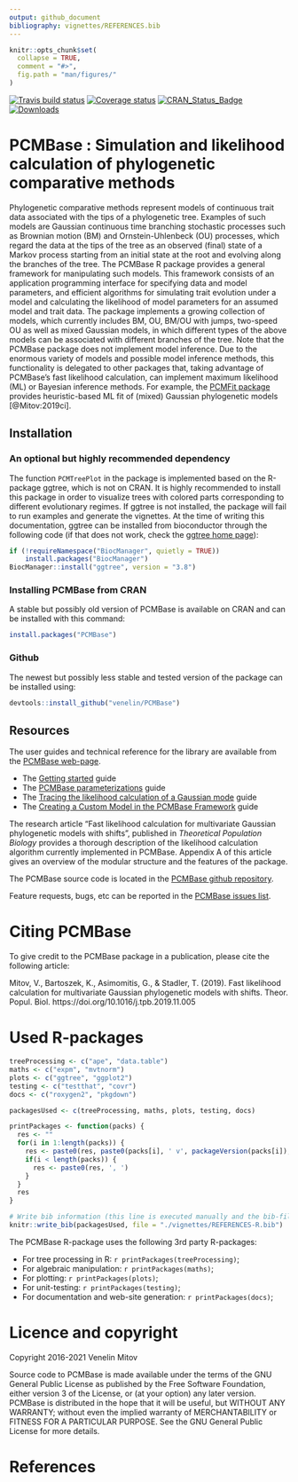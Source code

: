 ```yaml
---
output: github_document
bibliography: vignettes/REFERENCES.bib
---
```


<!-- README.md is generated from README.Rmd. Please edit that file -->

```r
knitr::opts_chunk$set(
  collapse = TRUE,
  comment = "#>",
  fig.path = "man/figures/"
)
```

[![Travis build status](https://travis-ci.com/venelin/PCMBase.svg?branch=master)](https://travis-ci.com/venelin/PCMBase)
[![Coverage status](https://codecov.io/gh/venelin/PCMBase/branch/master/graph/badge.svg)](https://codecov.io/github/venelin/PCMBase?branch=master)
[![CRAN_Status_Badge](http://www.r-pkg.org/badges/version/PCMBase?color=blue)](https://cran.r-project.org/package=PCMBase)
[![Downloads](http://cranlogs.r-pkg.org/badges/PCMBase?color=blue)](https://cran.r-project.org/package=PCMBase)

# PCMBase : Simulation and likelihood calculation of phylogenetic comparative methods

Phylogenetic comparative methods represent models of continuous trait data associated with the tips of a phylogenetic tree. Examples of such models are Gaussian continuous time branching stochastic processes such as Brownian motion (BM) and Ornstein-Uhlenbeck (OU) processes, which regard the data at the tips of the tree as an observed (final) state of a Markov process starting from an initial state at the root and evolving along the branches of the tree. The PCMBase R package provides a general framework for manipulating such models. This framework consists of an application programming interface for specifying data and model parameters, and efficient algorithms for simulating trait evolution under a model and calculating the likelihood of model parameters for an assumed model and trait data. The package implements a growing collection of models, which currently includes BM, OU, BM/OU with jumps, two-speed OU as well as mixed Gaussian models, in which different types of the above models can be associated with different branches of the tree. Note that the PCMBase package does not implement model inference. Due to the enormous variety of models and possible model inference methods, this functionality is delegated to other packages that, taking advantage of PCMBase's fast likelihood calculation, can implement maximum likelihood (ML) or Bayesian inference methods. For example, the [PCMFit package](https://venelin.github.io/PCMFit/) provides heuristic-based ML fit of (mixed) Gaussian phylogenetic models [@Mitov:2019ci]. 

## Installation

### An optional but highly recommended dependency

The function `PCMTreePlot` in the package is implemented based on the R-package
ggtree, which is not on CRAN. It is highly recommended to install this package
in order to visualize trees with colored parts corresponding to 
different evolutionary regimes. If ggtree is not installed, the package will 
fail to run examples and generate the vignettes. At the time of writing this 
documentation, ggtree can be installed from bioconductor through the following 
code (if that does not work, check the 
[ggtree home page](https://guangchuangyu.github.io/software/ggtree/)):

```r
if (!requireNamespace("BiocManager", quietly = TRUE))
    install.packages("BiocManager")
BiocManager::install("ggtree", version = "3.8")
```

### Installing PCMBase from CRAN

A stable but possibly old version of PCMBase is available on CRAN and can be 
installed with this command:
```r
install.packages("PCMBase")
```

### Github
The newest but possibly less stable and tested version of the package can be 
installed using:
```r
devtools::install_github("venelin/PCMBase")
```

## Resources

The user guides and technical reference for the library are available from the [PCMBase web-page](https://venelin.github.io/PCMBase/). 

* The [Getting started](https://venelin.github.io/PCMBase/articles/PCMBase.html)  guide
* The [PCMBase parameterizations](https://venelin.github.io/PCMBase/articles/PCMParam.html) guide
* The [Tracing the likelihood calculation of a Gaussian mode](https://venelin.github.io/PCMBase/articles/PCMTracePruning.html) guide
* The [Creating a Custom Model in the PCMBase Framework](https://venelin.github.io/PCMBase/articles/PCMCreateModel.html) guide

The research article "Fast likelihood calculation for multivariate Gaussian phylogenetic models with shifts", published in *Theoretical Population Biology* provides a thorough description of the likelihood calculation algorithm currently implemented in PCMBase. Appendix A of this article gives an overview of the modular structure and the features of the package. 

The PCMBase source code is located in the [PCMBase github repository](https://github.com/venelin/PCMBase). 

Feature requests, bugs, etc can be reported in the [PCMBase issues list](https://github.com/venelin/PCMBase/issues).

# Citing PCMBase

To give credit to the PCMBase package in a publication, please cite the following article:

Mitov, V., Bartoszek, K., Asimomitis, G., & Stadler, T. (2019). Fast likelihood calculation for multivariate Gaussian phylogenetic models with shifts. Theor. Popul. Biol. https://doi.org/10.1016/j.tpb.2019.11.005

# Used R-packages
```r
treeProcessing <- c("ape", "data.table")
maths <- c("expm", "mvtnorm")
plots <- c("ggtree", "ggplot2")
testing <- c("testthat", "covr")
docs <- c("roxygen2", "pkgdown")

packagesUsed <- c(treeProcessing, maths, plots, testing, docs)

printPackages <- function(packs) {
  res <- ""
  for(i in 1:length(packs)) {
    res <- paste0(res, paste0(packs[i], ' v', packageVersion(packs[i]), ' [@R-', packs[i], ']'))
    if(i < length(packs)) {
      res <- paste0(res, ', ')
    }
  }
  res
}

# Write bib information (this line is executed manually and the bib-file is edited manually after that)
knitr::write_bib(packagesUsed, file = "./vignettes/REFERENCES-R.bib")
```

The PCMBase R-package uses the following 3rd party R-packages:

* For tree processing in R: `r printPackages(treeProcessing)`;
* For algebraic manipulation: `r printPackages(maths)`;
* For plotting: `r printPackages(plots)`;
* For unit-testing: `r printPackages(testing)`;
* For documentation and web-site generation: `r printPackages(docs)`;

# Licence and copyright

Copyright 2016-2021 Venelin Mitov

Source code to PCMBase is made available under the terms of the GNU General Public License as published by the Free Software Foundation, either version 3 of the License, or (at your option) any later version. PCMBase is distributed in the hope that it will be useful, but WITHOUT ANY WARRANTY; without even the implied warranty of MERCHANTABILITY or FITNESS FOR A PARTICULAR PURPOSE. See the GNU General Public License for more details.

# References

